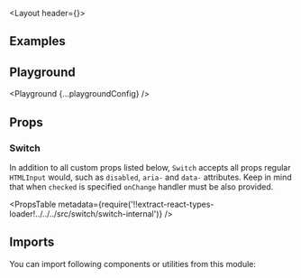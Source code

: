 


<Layout header={<PageHeader title='Switch' underConstruction />}>

## Examples

<Example title="Basic Usage" path="switch/basic-usage">
  <BasicUsage />
</Example>

<Example title="States" path="switch/states">
  <States />
</Example>

<Example title="Inverted" path="switch/inverted" darkPreview>
  <Inverted />
</Example>

## Playground

<Playground {...playgroundConfig} />

## Props

### Switch

In addition to all custom props listed below, `Switch` accepts all props regular `HTMLInput` would, such as `disabled`, `aria-` and `data-` attributes. Keep in mind that when `checked` is specified `onChange` handler must be also provided.

<PropsTable
  metadata={require('!!extract-react-types-loader!../../../src/switch/switch-internal')}
/>

## Imports

You can import following components or utilities from this module:

<Imports module={SwitchExports} path="@datacamp/waffles/switch" />

</Layout>

